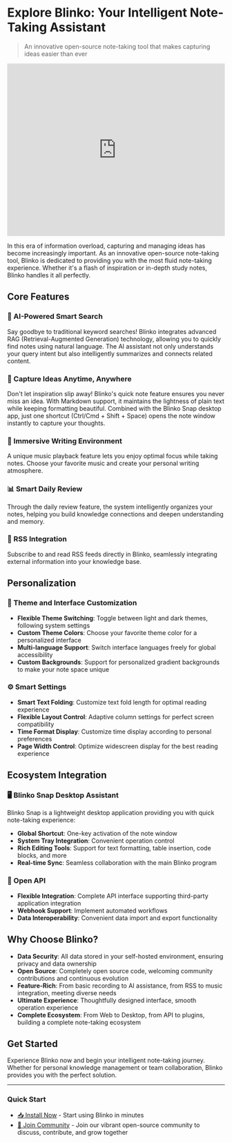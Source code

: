 # Explore Blinko: Your Intelligent Note-Taking Assistant

> An innovative open-source note-taking tool that makes capturing ideas easier than ever

<iframe 
    width="100%" 
    height="400" 
    src="https://www.youtube.com/embed/W4QVu_BTGcw" 
    frameborder="0" 
    allow="accelerometer; autoplay; clipboard-write; encrypted-media; gyroscope; picture-in-picture" 
    allowfullscreen>
</iframe>

In this era of information overload, capturing and managing ideas has become increasingly important. As an innovative open-source note-taking tool, Blinko is dedicated to providing you with the most fluid note-taking experience. Whether it's a flash of inspiration or in-depth study notes, Blinko handles it all perfectly.

## Core Features

### 🤖 AI-Powered Smart Search

Say goodbye to traditional keyword searches! Blinko integrates advanced RAG (Retrieval-Augmented Generation) technology, allowing you to quickly find notes using natural language. The AI assistant not only understands your query intent but also intelligently summarizes and connects related content.

### 📱 Capture Ideas Anytime, Anywhere

Don't let inspiration slip away! Blinko's quick note feature ensures you never miss an idea. With Markdown support, it maintains the lightness of plain text while keeping formatting beautiful. Combined with the Blinko Snap desktop app, just one shortcut (Ctrl/Cmd + Shift + Space) opens the note window instantly to capture your thoughts.

### 🎵 Immersive Writing Environment

A unique music playback feature lets you enjoy optimal focus while taking notes. Choose your favorite music and create your personal writing atmosphere.

### 📊 Smart Daily Review

Through the daily review feature, the system intelligently organizes your notes, helping you build knowledge connections and deepen understanding and memory.

### 📰 RSS Integration

Subscribe to and read RSS feeds directly in Blinko, seamlessly integrating external information into your knowledge base.

## Personalization

### 🎨 Theme and Interface Customization

* **Flexible Theme Switching**: Toggle between light and dark themes, following system settings
* **Custom Theme Colors**: Choose your favorite theme color for a personalized interface
* **Multi-language Support**: Switch interface languages freely for global accessibility
* **Custom Backgrounds**: Support for personalized gradient backgrounds to make your note space unique

### ⚙️ Smart Settings

* **Smart Text Folding**: Customize text fold length for optimal reading experience
* **Flexible Layout Control**: Adaptive column settings for perfect screen compatibility
* **Time Format Display**: Customize time display according to personal preferences
* **Page Width Control**: Optimize widescreen display for the best reading experience

## Ecosystem Integration

### 🖥️ Blinko Snap Desktop Assistant

Blinko Snap is a lightweight desktop application providing you with quick note-taking experience:

* **Global Shortcut**: One-key activation of the note window
* **System Tray Integration**: Convenient operation control
* **Rich Editing Tools**: Support for text formatting, table insertion, code blocks, and more
* **Real-time Sync**: Seamless collaboration with the main Blinko program

### 🔄 Open API

* **Flexible Integration**: Complete API interface supporting third-party application integration
* **Webhook Support**: Implement automated workflows
* **Data Interoperability**: Convenient data import and export functionality

## Why Choose Blinko?

* **Data Security**: All data stored in your self-hosted environment, ensuring privacy and data ownership
* **Open Source**: Completely open source code, welcoming community contributions and continuous evolution
* **Feature-Rich**: From basic recording to AI assistance, from RSS to music integration, meeting diverse needs
* **Ultimate Experience**: Thoughtfully designed interface, smooth operation experience
* **Complete Ecosystem**: From Web to Desktop, from API to plugins, building a complete note-taking ecosystem

## Get Started

Experience Blinko now and begin your intelligent note-taking journey. Whether for personal knowledge management or team collaboration, Blinko provides you with the perfect solution.

---

### Quick Start

* [📥 Install Now](/install) - Start using Blinko in minutes
* [👥 Join Community](/community) - Join our vibrant open-source community to discuss, contribute, and grow together
